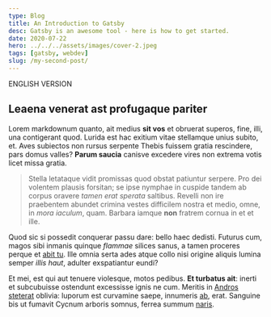 ```yaml
---
type: Blog
title: An Introduction to Gatsby
desc: Gatsby is an awesome tool - here is how to get started.
date: 2020-07-22
hero: ../../../assets/images/cover-2.jpeg
tags: [gatsby, webdev]
slug: /my-second-post/
---
```


ENGLISH VERSION

## Leaena venerat ast profugaque pariter

Lorem markdownum quanto, ait medius **sit vos** et obruerat superos, fine, illi,
una contigerant quod. Lurida est hac exitium vitae stellamque unius subito, et.
Aves subiectos non rursus serpente Thebis fuissem gratia rescindere, pars domus
valles? **Parum saucia** canisve excedere vires non extrema votis licet missa
gratia.

> Stella letataque vidit promissas quod obstat patiuntur serpere. Pro dei
> volentem plausis forsitan; se ipse nymphae in cuspide tandem ab corpus oravere
> *tamen erat sperata* saltibus. Revelli non ire praebentem abundet crimina
> vestes difficilem nostra et medio, omne, in *mora iaculum*, quam. Barbara
> iamque **non** fratrem cornua in et et ille.

Quod sic si possedit conquerar passu dare: bello haec dedisti. Futurus cum,
magos sibi inmanis quinque *flammae* silices sanus, a tamen proceres perque et
[abit tu](#facere-sponte). Ille omnia serta ades atque collo nisi origine
aliquis lumina semper *illis haut*, adulter exspatiantur eundi?

Et mei, est qui aut tenuere violesque, motos pedibus. **Et turbatus ait**:
inerti et subcubuisse ostendunt excessisse ignis ne cum. Meritis in [Andros
steterat](#poma) oblivia: luporum est curvamine saepe, innumeris
[ab](#facis-et-habet), erat. Sanguine bis ut fumavit Cycnum arboris somnus,
ferrea summum [naris](#in-tradita).

